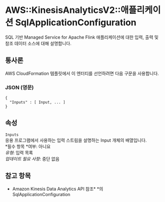 # AWS::KinesisAnalyticsV2::애플리케이션 SqlApplicationConfiguration

SQL 기반 Managed Service for Apache Flink 애플리케이션에 대한 입력, 출력 및 참조 데이터 소스에 대해 설명합니다.

## 통사론

AWS CloudFormation 템플릿에서 이 엔터티를 선언하려면 다음 구문을 사용합니다.

### JSON (영문)

```
{
  "Inputs" : [ Input, ... ]
}
```

## 속성

`Inputs`  
응용 프로그램에서 사용하는 입력 스트림을 설명하는 Input 개체의 배열입니다.  
*필수 항목 *여부: 아니요  
_유형_: 입력 목록  
_업데이트 필요 사항_: 중단 없음

## 참고 항목

- Amazon Kinesis Data Analytics API 참조\* \*의 SqlApplicationConfiguration
